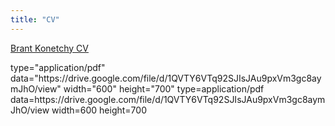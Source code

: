 ```yaml
---
title: "CV"
---
```


[Brant Konetchy CV](https://drive.google.com/file/d/1QVTY6VTq92SJIsJAu9pxVm3gc8aymJhO/view)

```{=html}
<html>
  <body>
    <object>
      type="application/pdf"
      data="https://drive.google.com/file/d/1QVTY6VTq92SJIsJAu9pxVm3gc8aymJhO/view"
      width="600"
      height="700"
    </object>
  </body>
</html>
```
```{=html}
<object>
      type=application/pdf
      data=https://drive.google.com/file/d/1QVTY6VTq92SJIsJAu9pxVm3gc8aymJhO/view
      width=600
      height=700
</object>
```
